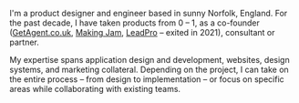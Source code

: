 I'm a product designer and engineer based in sunny Norfolk, England. For the past decade, I have taken products from 0 – 1, as a co-founder
([GetAgent.co.uk](https://getagent.co.uk/), [Making Jam](https://www.makingjam.io), [LeadPro](https://lead.pro) – exited in 2021), consultant or partner.

My expertise spans application design and development, websites, design systems, and marketing collateral. Depending on the project, I
can take on the entire process – from design to implementation – or focus on specific areas while collaborating with existing teams.